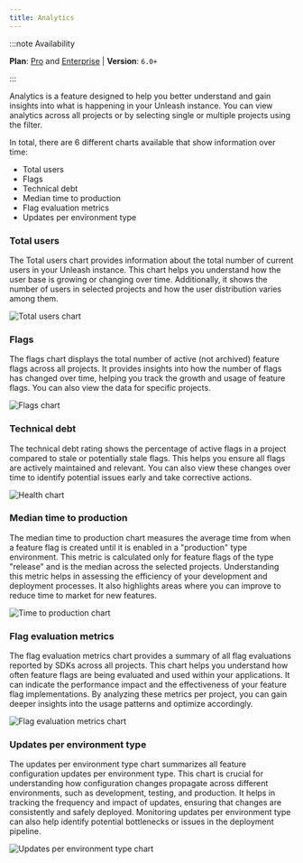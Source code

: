 ```yaml
---
title: Analytics
---
```


:::note Availability

**Plan**: [Pro](/availability#plans) and [Enterprise](https://www.getunleash.io/pricing) | **Version**: `6.0+`

:::


Analytics is a feature designed to help you better understand and gain insights into what is happening in your Unleash instance. You can view analytics across all projects or by selecting single or multiple projects using the filter.

In total, there are 6 different charts available that show information over time:

- Total users
- Flags
- Technical debt
- Median time to production
- Flag evaluation metrics
- Updates per environment type


### Total users

The Total users chart provides information about the total number of current users in your Unleash instance. This chart helps you understand how the user base is growing or changing over time. Additionally, it shows the number of users in selected projects and how the user distribution varies among them.

![Total users chart](/img/insights-total-users.png)

### Flags

The flags chart displays the total number of active (not archived) feature flags across all projects. It provides insights into how the number of flags has changed over time, helping you track the growth and usage of feature flags. You can also view the data for specific projects.

![Flags chart](/img/insights-total-flags.png)

### Technical debt

The technical debt rating shows the percentage of active flags in a project compared to stale or potentially stale flags. This helps you ensure all flags are actively maintained and relevant. You can also view these changes over time to identify potential issues early and take corrective actions.

![Health chart](/img/insights-health.png)

### Median time to production

The median time to production chart measures the average time from when a feature flag is created until it is enabled in a "production" type environment. This metric is calculated only for feature flags of the type "release" and is the median across the selected projects. Understanding this metric helps in assessing the efficiency of your development and deployment processes. It also highlights areas where you can improve to reduce time to market for new features.

![Time to production chart](/img/insights-production.png)

### Flag evaluation metrics

The flag evaluation metrics chart provides a summary of all flag evaluations reported by SDKs across all projects. This chart helps you understand how often feature flags are being evaluated and used within your applications. It can indicate the performance impact and the effectiveness of your feature flag implementations. By analyzing these metrics per project, you can gain deeper insights into the usage patterns and optimize accordingly.

![Flag evaluation metrics chart](/img/insights-evaluation.png)

### Updates per environment type

The updates per environment type chart summarizes all feature configuration updates per environment type. This chart is crucial for understanding how configuration changes propagate across different environments, such as development, testing, and production. It helps in tracking the frequency and impact of updates, ensuring that changes are consistently and safely deployed. Monitoring updates per environment type can also help identify potential bottlenecks or issues in the deployment pipeline.

![Updates per environment type chart](/img/insights-updates.png)
